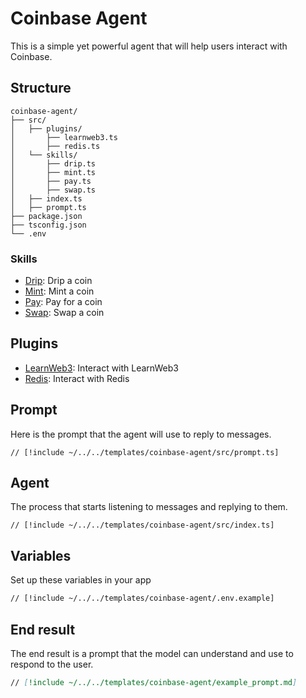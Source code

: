 # Coinbase Agent

This is a simple yet powerful agent that will help users interact with Coinbase.

## Structure

```
coinbase-agent/
├── src/
│   ├── plugins/
│       ├── learnweb3.ts
│       ├── redis.ts
│   └── skills/
│       ├── drip.ts
│       ├── mint.ts
│       ├── pay.ts
│       ├── swap.ts
│   ├── index.ts
│   ├── prompt.ts
├── package.json
├── tsconfig.json
└── .env
```

### Skills

- [Drip](/skills/drip): Drip a coin
- [Mint](/skills/mint): Mint a coin
- [Pay](/skills/pay): Pay for a coin
- [Swap](/skills/swap): Swap a coin

## Plugins

- [LearnWeb3](/plugins/learnweb3): Interact with LearnWeb3
- [Redis](/plugins/redis): Interact with Redis

## Prompt

Here is the prompt that the agent will use to reply to messages.

```tsx [src/prompt.ts]
// [!include ~/../../templates/coinbase-agent/src/prompt.ts]
```

## Agent

The process that starts listening to messages and replying to them.

```tsx [src/index.ts]
// [!include ~/../../templates/coinbase-agent/src/index.ts]
```

## Variables

Set up these variables in your app

```bash [cmd]
// [!include ~/../../templates/coinbase-agent/.env.example]
```

## End result

The end result is a prompt that the model can understand and use to respond to the user.

```md [example_prompt.md]
// [!include ~/../../templates/coinbase-agent/example_prompt.md]
```
